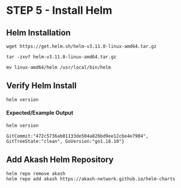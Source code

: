 # STEP 5 - Install Helm

## Helm Installation

```
wget https://get.helm.sh/helm-v3.11.0-linux-amd64.tar.gz

tar -zxvf helm-v3.11.0-linux-amd64.tar.gz

mv linux-amd64/helm /usr/local/bin/helm
```

## Verify Helm Install

```
helm version
```

#### Expected/Example Output

```
helm version

GitCommit:"472c5736ab01133de504a826bd9ee12cbe4e7904", GitTreeState:"clean", GoVersion:"go1.18.10"}
```

## Add Akash Helm Repository

```
helm repo remove akash
helm repo add akash https://akash-network.github.io/helm-charts
```
